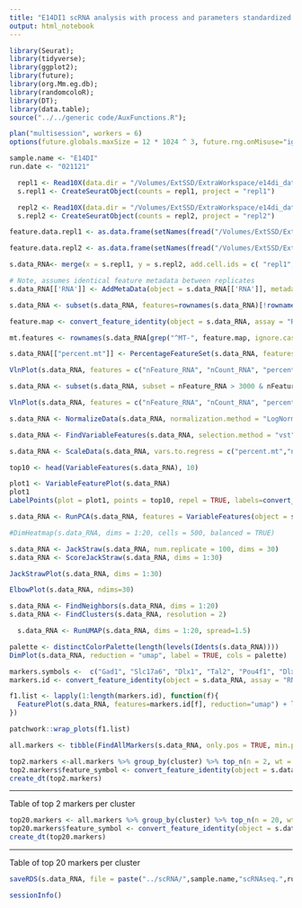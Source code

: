 ```yaml
---
title: "E14DI1 scRNA analysis with process and parameters standardized with rV2 project"
output: html_notebook
---
```


```r
library(Seurat);
library(tidyverse);
library(ggplot2);
library(future);
library(org.Mm.eg.db);
library(randomcoloR);
library(DT);
library(data.table);
source("../../generic code/AuxFunctions.R");
```

```r
plan("multisession", workers = 6)
options(future.globals.maxSize = 12 * 1024 ^ 3, future.rng.onMisuse="ignore")
```

```r
sample.name <- "E14DI"
run.date <- "021121"
```

```r
  repl1 <- Read10X(data.dir = "/Volumes/ExtSSD/ExtraWorkspace/e14di_data/scRNA/E14_DI_1_RNA/outs/filtered_feature_bc_matrix/", gene.column = 1)
  s.repl1 <- CreateSeuratObject(counts = repl1, project = "repl1")

  repl2 <- Read10X(data.dir = "/Volumes/ExtSSD/ExtraWorkspace/e14di_data/scRNA/E14_DI_2_RNA/outs/filtered_feature_bc_matrix/", gene.column = 1)
  s.repl2 <- CreateSeuratObject(counts = repl2, project = "repl2")
```

```r
feature.data.repl1 <- as.data.frame(setNames(fread("/Volumes/ExtSSD/ExtraWorkspace/e14di_data/scRNA/E14_DI_1_RNA/outs/filtered_feature_bc_matrix/features.tsv.gz", header=FALSE), c("ensg_id","gene_name","exp_type")))

feature.data.repl2 <- as.data.frame(setNames(fread("/Volumes/ExtSSD/ExtraWorkspace/e14di_data/scRNA/E14_DI_2_RNA/outs/filtered_feature_bc_matrix/features.tsv.gz", header=FALSE), c("ensg_id","gene_name","exp_type")))
```


```r
s.data_RNA<- merge(x = s.repl1, y = s.repl2, add.cell.ids = c( "repl1", "repl2"), project = "s.data")
```

```r
# Note, assumes identical feature metadata between replicates
s.data_RNA[['RNA']] <- AddMetaData(object = s.data_RNA[['RNA']], metadata = feature.data.repl1[,2], col.name="feature_symbol")
```

```r
s.data_RNA <- subset(s.data_RNA, features=rownames(s.data_RNA)[!rownames(s.data_RNA)=="TDTOMATOG"])
```

```r
feature.map <- convert_feature_identity(object = s.data_RNA, assay = "RNA", features = rownames(s.data_RNA), feature.format = "ens")

mt.features <- rownames(s.data_RNA[grep("^MT-", feature.map, ignore.case = T)])

s.data_RNA[["percent.mt"]] <- PercentageFeatureSet(s.data_RNA, features = mt.features)
```

```r
VlnPlot(s.data_RNA, features = c("nFeature_RNA", "nCount_RNA", "percent.mt"), ncol = 3)
```

```r
s.data_RNA <- subset(s.data_RNA, subset = nFeature_RNA > 3000 & nFeature_RNA < 5500 & percent.mt < 15)
```

```r
VlnPlot(s.data_RNA, features = c("nFeature_RNA", "nCount_RNA", "percent.mt"), ncol = 3)
```

```r
s.data_RNA <- NormalizeData(s.data_RNA, normalization.method = "LogNormalize", scale.factor = 10000)
```

```r
s.data_RNA <- FindVariableFeatures(s.data_RNA, selection.method = "vst", nfeatures = 3000)
```

```r
s.data_RNA <- ScaleData(s.data_RNA, vars.to.regress = c("percent.mt","nFeature_RNA","nCount_RNA"))
```

```r
top10 <- head(VariableFeatures(s.data_RNA), 10)
```

```r
plot1 <- VariableFeaturePlot(s.data_RNA)
plot1
LabelPoints(plot = plot1, points = top10, repel = TRUE, labels=convert_feature_identity(object = s.data_RNA, assay = "RNA", features = top10, feature.format = "ens"))
```

```r
s.data_RNA <- RunPCA(s.data_RNA, features = VariableFeatures(object = s.data_RNA))
```

```r
#DimHeatmap(s.data_RNA, dims = 1:20, cells = 500, balanced = TRUE)
```

```r
s.data_RNA <- JackStraw(s.data_RNA, num.replicate = 100, dims = 30)
s.data_RNA <- ScoreJackStraw(s.data_RNA, dims = 1:30)
```

```r
JackStrawPlot(s.data_RNA, dims = 1:30)
```

```r
ElbowPlot(s.data_RNA, ndims=30)
```

```r
s.data_RNA <- FindNeighbors(s.data_RNA, dims = 1:20)
s.data_RNA <- FindClusters(s.data_RNA, resolution = 2)
```

```r
  s.data_RNA <- RunUMAP(s.data_RNA, dims = 1:20, spread=1.5)
```

```r
palette <- distinctColorPalette(length(levels(Idents(s.data_RNA))))
DimPlot(s.data_RNA, reduction = "umap", label = TRUE, cols = palette)
```

```r
markers.symbols <-  c("Gad1", "Slc17a6", "Dlx1", "Tal2", "Pou4f1", "Dlx2","Ascl1","Nkx2-2", "Sst")
markers.id <- convert_feature_identity(object = s.data_RNA, assay = "RNA", features = markers.symbols, feature.format = "symbol")

f1.list <- lapply(1:length(markers.id), function(f){
  FeaturePlot(s.data_RNA, features=markers.id[f], reduction="umap") + labs(title=markers.symbols[f])
})

patchwork::wrap_plots(f1.list)
```

```r
all.markers <- tibble(FindAllMarkers(s.data_RNA, only.pos = TRUE, min.pct = 0.25, logfc.threshold = 0.25))
```

```r
top2.markers <-all.markers %>% group_by(cluster) %>% top_n(n = 2, wt = avg_log2FC)
top2.markers$feature_symbol <- convert_feature_identity(object = s.data_RNA, assay = "RNA", features = pull(top2.markers, gene), feature.format = "ens")
create_dt(top2.markers)
```

---

Table of top 2 markers per cluster

```r
top20.markers <- all.markers %>% group_by(cluster) %>% top_n(n = 20, wt = avg_log2FC)
top20.markers$feature_symbol <- convert_feature_identity(object = s.data_RNA, assay = "RNA", features = pull(top20.markers, gene), feature.format = "ens")
create_dt(top20.markers)
```

---

Table of top 20 markers per cluster

```r
saveRDS(s.data_RNA, file = paste("../scRNA/",sample.name,"scRNAseq.",run.date,".Rds", sep=""))
```


```r
sessionInfo()
```

<!-- # Running again with non-neuronal cells excluded -->

<!-- ```{r Dropping non-brain cells} -->
<!--   # Based on earlier analysis of marker genes in clusters -->
<!--   non.neuronal.cells <- readRDS("../scRNA/non_neuronal_cells.Rds") -->

<!--   # Making barcodes to match this process pipeline, replicate label is different and -1 is missing from the end -->
<!--     non.neuronal.cells <- str_replace(non.neuronal.cells, pattern = "^DI1", replacement = "repl1") %>% str_replace(pattern = "^DI2", replacement = "repl2") -->
<!--     #non.neuronal.cells <- paste(non.neuronal.cells,"-1",sep="") -->

<!--     s.data.clean <- subset(s.data_RNA, cells = non.neuronal.cells) -->
<!-- ``` -->

<!-- ```{r Rescale clean subset} -->
<!--   s.data.clean <- ScaleData(s.data.clean, vars.to.regress = "percent.mt") -->
<!-- ``` -->

<!-- ```{r Find variable features in clean subset} -->
<!--   s.data.clean <- FindVariableFeatures(s.data.clean, selection.method = "vst", nfeatures = 3000) -->
<!-- ``` -->

<!-- ```{r Top10 most variable features} -->
<!--   top10 <- head(VariableFeatures(s.data.clean), 10) -->
<!-- ``` -->

<!-- ```{r Rescale} -->
<!--   # FIXME:Why again double scaling? -->
<!--   all.genes <- rownames(s.data.clean) -->
<!--   s.data.clean <- ScaleData(s.data.clean, features = all.genes) -->
<!-- ``` -->

<!-- ```{r RunPCA for cleaned data, include=FALSE} -->
<!--   s.data.clean <- RunPCA(s.data.clean, features = VariableFeatures(object = s.data.clean)) -->
<!--   #print(s.data.clean[["pca"]], dims = 1:20, nfeatures = 10) -->
<!-- ``` -->

<!-- ```{r Plot PCA} -->
<!--   # print(MB14_clean[["pca"]], dims = 1:20, nfeatures = 10) -->
<!--   DimPlot(s.data.clean, reduction = "pca") -->
<!-- ``` -->

<!-- ```{r Plot DimHeatmap, fig.height=18, fig.width=18} -->
<!--   DimHeatmap(s.data.clean, dims = 1:25, cells = 500, balanced = TRUE) -->
<!-- ``` -->

<!-- ```{r Calculate and plot JackStrawPlot} -->
<!--   s.data.clean <- JackStraw(s.data.clean, num.replicate = 100, dims = 28) -->
<!--   s.data.clean <- ScoreJackStraw(s.data.clean, dims = 1:28) -->
<!--   JackStrawPlot(s.data.clean, dims = 1:28) -->
<!-- ``` -->

<!-- ```{r Plot ElbowPlot} -->
<!--   ElbowPlot(s.data.clean, ndims = 28) -->
<!-- ``` -->

<!-- ```{r Find neighbours and perform clustering} -->
<!--   s.data.clean <- FindNeighbors(s.data.clean, dims = 1:28) -->
<!--   s.data.clean <- FindClusters(s.data.clean, resolution = 1.4, algorithm = 4) -->
<!-- ``` -->

<!-- ```{r Calculate and plot UMAP} -->
<!--   s.data.clean <- RunUMAP(s.data.clean, dims = 1:28) -->
<!--   palette.clean <- distinctColorPalette(length(levels(Idents(s.data.clean)))) -->
<!--   DimPlot(s.data.clean, reduction = "umap",label = TRUE, cols = palette.clean) -->
<!-- ``` -->

<!-- ```{r Plot Featureplots, fig.height=18, fig.width=18} -->
<!--   FeaturePlot(s.data.clean, reduction = "umap", features = c("Gad1", "Slc17a6", "Dlx1", "Tal2", "Pou4f1", "Dlx2","Ascl1","Nkx2-2", "Sst"), pt.size = 2) -->
<!-- ``` -->

<!-- ```{r Find markers and write out, include=FALSE} -->
<!--   s.data.clean.markers <- FindAllMarkers(s.data.clean, only.pos = TRUE, min.pct = 0.25, logfc.threshold = 0.25) -->
<!--   write.csv(x = s.data.clean.markers, file="MB14.cleaned.markers_all.csv") -->
<!--   s.data.clean.markers %>% group_by(cluster) %>% top_n(n = 20, wt = avg_log2FC) %>% write.csv(file="E14_MB_scRNAseq_cleaned_top20_allclusters.csv") -->
<!-- ``` -->


<!-- ```{r Create interactive table for top20 markers} -->
<!-- top20 <- s.data.clean.markers %>% group_by(cluster) %>% top_n(n = 20, wt = avg_log2FC) -->
<!-- create_dt(top20) -->
<!-- ``` -->

<!-- --- -->

<!-- Table of top20 markers per cluster -->

<!-- ```{r Saving final Seurat object for further use} -->
<!--   saveRDS(s.data.clean, file = "../scRNA/E14_s.data_scRNAseq.clean.rds") -->
<!-- ``` -->
